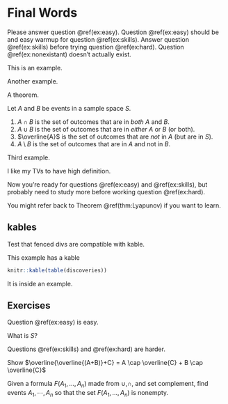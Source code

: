 # Final Words {#summary}

Please answer question \@ref(ex:easy).  Question \@ref(ex:easy) should be and easy warmup for question \@ref(ex:skills). Answer question \@ref(ex:skills) before trying question \@ref(ex:hard).  Question \@ref(ex:nonexistant) doesn't actually exist.

::: example
This is an example.
:::

::: example
Another example.
:::

::: theorem
A theorem.
:::

::: definition
Let $A$ and $B$ be events in a sample space $S$. 

1. $A \cap B$ is the set of outcomes that are in  *both* $A$ and $B$.
2. $A \cup B$ is the set of outcomes that are in *either* $A$ or $B$ (or both).
3. $\overline{A}$ is the set of outcomes that are *not* in $A$ (but are in $S$). 
4. $A \setminus B$ is the set of outcomes that are in $A$ and not in $B$.
:::

::: example
Third example.
:::

::: definition
I like my TVs to have high definition.
:::

Now you're ready for questions \@ref(ex:easy) and \@ref(ex:skills), but probably need to study more before working question \@ref(ex:hard).

You might refer back to Theorem \@ref(thm:Lyapunov) if you want to learn.

## kables

Test that fenced divs are compatible with kable.

::: example
This example has a kable

```r
knitr::kable(table(discoveries))
```

It is inside an example.
:::

## Exercises {-}

Question \@ref(ex:easy) is easy.

::: {.exercise #ex:easy}
What is $S$?
:::

Questions \@ref(ex:skills) and \@ref(ex:hard) are harder.

::: {.exercise #ex:skills}
Show $\overline{\overline{(A+B)}+C} = A \cap \overline{C} + B \cap \overline{C}$
:::

::: {.exercise #ex:hard}
Given a formula $F(A_1,\dotsc,A_n)$ made from $\cup$,$\cap$, and set complement, find events $A_1,\cdots,A_n$ so that the set $F(A_1,\dotsc,A_n)$ is nonempty.
:::
